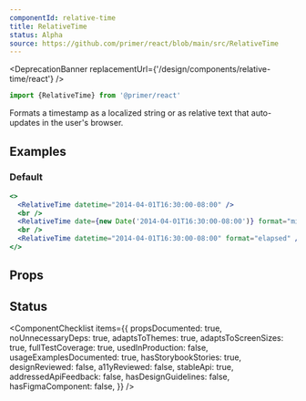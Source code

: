 ```yaml
---
componentId: relative-time
title: RelativeTime
status: Alpha
source: https://github.com/primer/react/blob/main/src/RelativeTime
---
```



<DeprecationBanner replacementUrl={'/design/components/relative-time/react'} />

```js
import {RelativeTime} from '@primer/react'
```

Formats a timestamp as a localized string or as relative text that auto-updates in the user's browser.

## Examples

### Default

```jsx live
<>
  <RelativeTime datetime="2014-04-01T16:30:00-08:00" />
  <br />
  <RelativeTime date={new Date('2014-04-01T16:30:00-08:00')} format="micro" tense="past" />
  <br />
  <RelativeTime datetime="2014-04-01T16:30:00-08:00" format="elapsed" />
</>
```

## Props

<ComponentProps data={data} />

## Status

<ComponentChecklist
  items={{
    propsDocumented: true,
    noUnnecessaryDeps: true,
    adaptsToThemes: true,
    adaptsToScreenSizes: true,
    fullTestCoverage: true,
    usedInProduction: false,
    usageExamplesDocumented: true,
    hasStorybookStories: true,
    designReviewed: false,
    a11yReviewed: false,
    stableApi: true,
    addressedApiFeedback: false,
    hasDesignGuidelines: false,
    hasFigmaComponent: false,
  }}
/>
